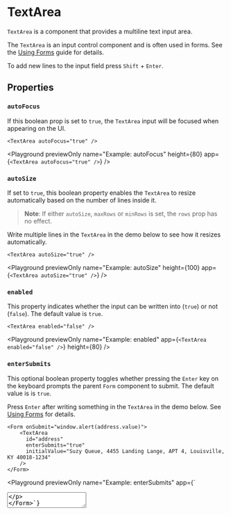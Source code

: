 # TextArea

`TextArea` is a component that provides a multiline text input area.

The `TextArea` is an input control component and is often used in forms.
See the [Using Forms](../learning/forms.mdx) guide for details.

To add new lines to the input field press `Shift` + `Enter`.

## Properties

### `autoFocus`

If this boolean prop is set to `true`, the `TextArea` input will be focused when appearing on the UI.

```ueml copy
<TextArea autoFocus="true" />
```

<Playground
  previewOnly
  name="Example: autoFocus"
  height={80}
  app={`<TextArea autoFocus="true" />`}
/>

### `autoSize`

If set to `true`, this boolean property enables the `TextArea` to resize automatically based on the number of lines inside it.

> **Note**: If either `autoSize`, `maxRows` or `minRows` is set, the `rows` prop has no effect.

Write multiple lines in the `TextArea` in the demo below to see how it resizes automatically.

```ueml copy
<TextArea autoSize="true" />
```

<Playground
  previewOnly
  name="Example: autoSize"
  height={100}
  app={`<TextArea autoSize="true" />`}
/>

### `enabled`

This property indicates whether the input can be written into (`true`) or not (`false`).
The default value is `true`.

```ueml copy
<TextArea enabled="false" />
```

<Playground
  previewOnly
  name="Example: enabled"
  app={`<TextArea enabled="false" />`}
  height={80}
/>

### `enterSubmits`

This optional boolean property toggles whether pressing the `Enter` key on the keyboard prompts the parent `Form` component to submit.
The default value is is `true`.

Press `Enter` after writing something in the `TextArea` in the demo below.
See [Using Forms](../learning/forms.mdx) for details.

```ueml copy
<Form onSubmit="window.alert(address.value)">
    <TextArea
      id="address"
      enterSubmits="true"
      initialValue="Suzy Queue, 4455 Landing Lange, APT 4, Louisville, KY 40018-1234"
    />
</Form>
```

<Playground
  previewOnly
  name="Example: enterSubmits"
  app={`<Form onSubmit="window.alert(address.value)">
    <TextArea
      id="address"
      enterSubmits="true"
      initialValue="Suzy Queue, 4455 Landing Lange, APT 4, Louisville, KY 40018-1234"
    />
</Form>`}
/>

### `initialValue`

The initial value displayed in the input field.

```ueml copy
<TextArea initialValue="Example text" />
```

<Playground
  previewOnly
  name="Example: initialValue"
  height={80}
  app={`<TextArea initialValue="Example text" />`}
/>

### `maxRows`

This optional number property maximizes the number of lines the `TextArea` can grow to.

> **Note**: If either `autoSize`, `maxRows` or `minRows` is set, the `rows` prop has no effect.

```ueml copy
<TextArea
  maxRows="3"
  initialValue="Lorem ipsum dolor sit amet,
  consectetur adipiscing elit,
  sed do eiusmod tempor incididunt ut labore et dolore magna aliqua.
  Ut enim ad minim veniam,
  quis nostrud exercitation ullamco laboris nisi ut aliquip ex ea commodo consequat."
/>
```

<Playground
  previewOnly
  name="Example: maxRows"
  app={`<TextArea
  maxRows="3"
  initialValue="Lorem ipsum dolor sit amet,
consectetur adipiscing elit,
sed do eiusmod tempor incididunt ut labore et dolore magna aliqua.
Ut enim ad minim veniam,
quis nostrud exercitation ullamco laboris nisi ut aliquip ex ea commodo consequat."
/>`}
  height={100}
/>

### `minRows`

This optional number property indicates the minimum number of lines the `TextArea` has and specifies its size accordingly.

> **Note**: If either `autoSize`, `maxRows` or `minRows` is set, the `rows` prop has no effect.

```ueml copy
<TextArea minRows="3" initialValue="Lorem ipsum dolor sit amet..." />
```

<Playground
  previewOnly
  name="Example: minRows"
  app={`<TextArea minRows="3" initialValue="Lorem ipsum dolor sit amet..." />`}
  height={100}
/>

### `placeholder`

A placeholder text that is visible in the input field when its empty.

```ueml copy
<TextArea placeholder="This is a placeholder" />
```

<Playground
  previewOnly
  name="Example: placeholder"
  height={80}
  app={`<TextArea placeholder="This is a placeholder" />`}
/>

### `readOnly`

This boolean determines whether the input field can be written.

```ueml copy /readOnly="{true}"/
<TextArea initialValue="Example text" readOnly="{true}" />
```

<Playground
  previewOnly
  name="Example: readOnly"
  height={80}
  app={`<TextArea initialValue="Example text" readOnly="{true}" />`}
/>

### `resize`

This optional property specifies in which dimensions can the `TextArea` be resized by the user.

| Value        | Description                   |
| :----------- | :---------------------------- |
|  undefined   | No resizing                   |
| `horizontal` | Can only resize horizontally  |
| `vertical`   | Can only resize vertically    |
| `both`       | Can resize in both dimensions |

Drag the small resize indicators at the bottom right on each of the controls in the demo.

```ueml copy
<VStack gap="0.5rem">
    <TextArea resize="vertical" />
    <TextArea resize="both" />
</VStack>
```

<Playground
  previewOnly
  name="Example: resize"
  app={`<VStack gap="0.5rem">
    <TextArea resize="vertical" />
    <TextArea resize="both" />
</VStack>`}
  height={300}
/>

### `rows`

Specifies the number of lines or rows (and thus, its size) the component has.

> **Note**: If either `autoSize`, `maxRows` or `minRows` is set, the `rows` prop has no effect.

```ueml copy
<TextArea rows="10" />
```

<Playground
  previewOnly
  name="Example: rows"
  app={`<TextArea rows="10" />`}
  height={300}
/>

### `validationStatus`

This prop is used to visually indicate status changes reacting to form field validation.

| Value     | Description                                           |
| :-------- | :---------------------------------------------------- |
| `valid`   | Visual indicator for an input that is accepted        |
| `warning` | Visual indicator for an input that produced a warning |
| `error`   | Visual indicator for an input that produced an error  |

```ueml copy
<VStack gap="0.5rem">
    <TextArea />
    <TextArea validationStatus="valid" />
    <TextArea validationStatus="warning" />
    <TextArea validationStatus="error" />
</VStack>
```

<Playground
  previewOnly
  name="Example: validationStatus"
  height={300}
  app={`<VStack gap="0.5rem">
    <TextArea />
    <TextArea validationStatus="valid" />
    <TextArea validationStatus="warning" />
    <TextArea validationStatus="error" />
</VStack>`}
/>

## API

### `value`

You can query this read-only API property to get the input component's current value.

See an example in the `setValue` API method.

### `setValue`

You can use this method to set the component's current value programmatically.

```ueml copy {3, 9, 12}
<VStack gap="0.5rem">
    <TextArea
      id="textarea"
      readOnly="true"
    />
    <HStack gap="0.5rem">
      <Button 
        label="Add Text" 
        onClick="textarea.setValue('This is an example')" />
      <Button 
        label="Remove Text" 
        onClick="textarea.setValue('')" />
    </HStack>
</VStack>
```

<Playground
  previewOnly
  name="Example: value and setValue"
  height={140}
  app={`<VStack gap="0.5rem">
    <TextArea 
      id="textarea"
      readOnly="true"
    />
    <HStack gap="0.5rem">
      <Button 
        label="Add Text" 
        onClick="textarea.setValue('This is an example')" />
      <Button 
        label="Remove Text" 
        onClick="textarea.setValue('')" />
    </HStack>
</VStack>`}
/>

## Events

### `didChange`

This event is triggered after the user has changed the field value.

Write in the input field and see how the `Text` underneath it is updated in parallel.

```ueml copy {2}
<VStack gap="0.5rem" var.field="">
    <TextArea initialValue="{field}" onDidChange="(val) => field = val" />
    <Text initialValue="{field}" />
</VStack>
```

<Playground
  previewOnly
  name="Example: didChange"
  height={100}
  app={`<VStack gap="0.5rem" var.field="">
    <TextArea initialValue="{field}" onDidChange="(val) => field = val" />
    <Text initialValue="{field}" />
</VStack>`}
/>

### `gotFocus`

This event is triggered when the `TextArea` receives focus.
Clicking on the `TextArea` in the example demo changes the label text.
Note how clicking elsewhere resets the text to the original.

```ueml copy {3-4}
<TextArea
    initialValue="{focused === true ? 'I got focused!' : 'I lost focus...'}"
    onGotFocus="focused = true"
    onLostFocus="focused = false"
    var.focused="{false}"
/>
```

<Playground
  previewOnly
  name="Example: gotFocus/lostFocus"
  height={100}
  app={`<TextArea
    initialValue="{focused === true ? 'I got focused!' : 'I lost focus...'}"
    onGotFocus="focused = true"
    onLostFocus="focused = false"
    var.focused="{false}"
/>
  `}
/>

### `lostFocus`

This event is triggered when the `TextArea` loses focus.

(See the example above)

## Styling

The `TextArea` component uses these theme variables to customize its appearance:

- `radius-Textarea`
- `color-text-Textarea`
- `color-bg-Textarea--disabled`
- `thickness-border-Textarea`
- `style-border-Textarea`
- `color-border-Textarea--disabled`
- `color-bg-Textarea--disabled`
- `color-text-Textarea--disabled`
- `color-border-Textarea-default`
- `color-border-Textarea-error`
- `color-border-Textarea-warning`
- `color-border-Textarea-success`
- `color-placeholder-Textarea`

To style all input controls not just this component, use `Input` instead of the `TextArea` segment:

```
color-border-Input: "#0033FF"
```

`Input` affects the following controls:

- [`Checkbox`](./Checkbox.mdx)
- [`NumberBox`](./NumberBox.mdx)
- [`RadioGroup`](./RadioGroup.mdx)
- [`RadioGroupOption`](./RadioGroupOption.mdx)
- [`Switch`](./Switch.mdx)
- [`TextBox`](./TextBox.mdx)

See [custom themes](../learning/themes/overview.mdx) for styling details.
